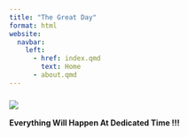 ```yaml
---
title: "The Great Day"
format: html
website: 
  navbar: 
    left:
      - href: index.qmd
        text: Home
      - about.qmd
---
```


<!-- Old version of the index without center the text : **Everything Will Happen At Dedicated Time !!!**  -->
### ![](files/phd-new.png)

**Everything Will Happen At Dedicated Time !!!**

<div id="Countdown Great Day" style="font-size: 2.5em; font-weight: bold; color:rgb(79, 81, 217);"></div>

<script>
// Set the target date and time (YYYY-MM-DD HH:MM:SS format)
const targetDate = new Date('2025-03-31T23:46:59');

// Function to update the countdown timer
function updateCountdown() {
    const currentDate = new Date();
    const timeDifference = targetDate - currentDate;

    if (timeDifference <= 0) {
        document.getElementById('Countdown Great Day').innerText = "Finally Dr Idrissa DIENG !!! What's next ";
        return;
    }

    const days = Math.floor(timeDifference / (1000 * 60 * 60 * 24));
    const hours = Math.floor((timeDifference % (1000 * 60 * 60 * 24)) / (1000 * 60 * 60));
    const minutes = Math.floor((timeDifference % (1000 * 60 * 60)) / (1000 * 60));
    const seconds = Math.floor((timeDifference % (1000 * 60)) / 1000);

    document.getElementById('Countdown Great Day').innerText = 
        `${days} Day(s), ${hours} Hour(s), ${minutes} Minute(s), ${seconds} Second(s) remaining`;

    setTimeout(updateCountdown, 1000);
}

updateCountdown();
</script>



<!-- ```{html}
<audio controls>
  <source src="Pep_Motivation.mp3" type="audio/mp3">
  Your browser does not support the audio element.
</audio> -->
